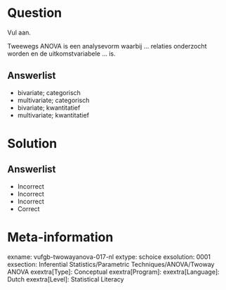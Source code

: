 Question
========

Vul aan. 

Tweewegs ANOVA is een analysevorm waarbij ... relaties onderzocht worden en de uitkomstvariabele ... is.
  
Answerlist
----------
* bivariate; categorisch
* multivariate; categorisch
* bivariate; kwantitatief
* multivariate; kwantitatief

Solution
========

Answerlist
----------
* Incorrect
* Incorrect
* Incorrect
* Correct

Meta-information
================
exname: vufgb-twowayanova-017-nl
extype: schoice
exsolution: 0001
exsection: Inferential Statistics/Parametric Techniques/ANOVA/Twoway ANOVA
exextra[Type]: Conceptual
exextra[Program]: 
exextra[Language]: Dutch
exextra[Level]: Statistical Literacy
